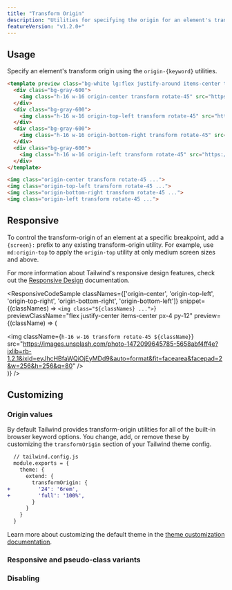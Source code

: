```yaml
---
title: "Transform Origin"
description: "Utilities for specifying the origin for an element's transformations."
featureVersion: "v1.2.0+"
---
```




## Usage

Specify an element's transform origin using the `origin-{keyword}` utilities.

```html
<template preview class="bg-white lg:flex justify-around items-center text-sm p-4 py-12">
  <div class="bg-gray-600">
    <img class="h-16 w-16 origin-center transform rotate-45" src="https://images.unsplash.com/photo-1472099645785-5658abf4ff4e?ixlib=rb-1.2.1&ixid=eyJhcHBfaWQiOjEyMDd9&auto=format&fit=facearea&facepad=2&w=256&h=256&q=80">
  </div>
  <div class="bg-gray-600">
    <img class="h-16 w-16 origin-top-left transform rotate-45" src="https://images.unsplash.com/photo-1472099645785-5658abf4ff4e?ixlib=rb-1.2.1&ixid=eyJhcHBfaWQiOjEyMDd9&auto=format&fit=facearea&facepad=2&w=256&h=256&q=80">
  </div>
  <div class="bg-gray-600">
    <img class="h-16 w-16 origin-bottom-right transform rotate-45" src="https://images.unsplash.com/photo-1472099645785-5658abf4ff4e?ixlib=rb-1.2.1&ixid=eyJhcHBfaWQiOjEyMDd9&auto=format&fit=facearea&facepad=2&w=256&h=256&q=80">
  </div>
  <div class="bg-gray-600">
    <img class="h-16 w-16 origin-left transform rotate-45" src="https://images.unsplash.com/photo-1472099645785-5658abf4ff4e?ixlib=rb-1.2.1&ixid=eyJhcHBfaWQiOjEyMDd9&auto=format&fit=facearea&facepad=2&w=256&h=256&q=80">
  </div>
</template>

<img class="origin-center transform rotate-45 ...">
<img class="origin-top-left transform rotate-45 ...">
<img class="origin-bottom-right transform rotate-45 ...">
<img class="origin-left transform rotate-45 ...">
```

## Responsive

To control the transform-origin of an element at a specific breakpoint, add a `{screen}:` prefix to any existing transform-origin utility. For example, use `md:origin-top` to apply the `origin-top` utility at only medium screen sizes and above.

For more information about Tailwind's responsive design features, check out the [Responsive Design](/docs/responsive-design) documentation.

<ResponsiveCodeSample
  classNames={['origin-center', 'origin-top-left', 'origin-top-right', 'origin-bottom-right', 'origin-bottom-left']}
  snippet={(classNames) => `
    <img class="${classNames} ...">
  `}
  previewClassName="flex justify-center items-center px-4 py-12"
  preview={(className) => (
    <div className="bg-gray-600">
      <img className={`h-16 w-16 transform rotate-45 ${className}`} src="https://images.unsplash.com/photo-1472099645785-5658abf4ff4e?ixlib=rb-1.2.1&ixid=eyJhcHBfaWQiOjEyMDd9&auto=format&fit=facearea&facepad=2&w=256&h=256&q=80" />
    </div>
  )}
/>

## Customizing

### Origin values

By default Tailwind provides transform-origin utilities for all of the built-in browser keyword options. You change, add, or remove these by customizing the `transformOrigin` section of your Tailwind theme config.

```diff
  // tailwind.config.js
  module.exports = {
    theme: {
      extend: {
        transformOrigin: {
+         '24': '6rem',
+         'full': '100%',
        }
      }
    }
  }
```

Learn more about customizing the default theme in the [theme customization documentation](/docs/theme#customizing-the-default-theme).

### Responsive and pseudo-class variants

<Variants plugin="transformOrigin" name="transform-origin" />

### Disabling

<Disabling plugin="transformOrigin" name="transform-origin" />
